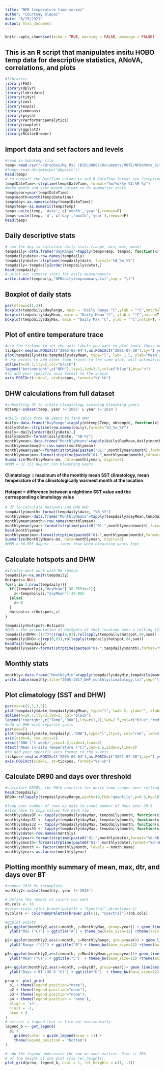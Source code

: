 ```yaml
---
title: "NFH temperature time series"
author: "Courtney Klepac"
date: "8/15/2021"
output: html_document
---
```


```r
knitr::opts_chunk$set(echo = TRUE, warning = FALSE, message = FALSE)
```
## This is an R script that manipulates insitu HOBO temp data for descriptive statistics, ANoVA, correlations, and plots
```r
#libraries
library(FSA)
library(dplyr)
library(lubridate)
library(tidyr)
library(zoo)
library(expss)
library(emmeans)
library(psych)
library(PerformanceAnalytics)
library(cowplot)
library(ggplot2)
library(RColorBrewer)
```
## Import data and set factors and levels
```r
#read in hobotemp file
temp<-read.csv("~/Dropbox/My Mac (BIOL68D8)/Documents/MOTE/NFH/Mote_SiteClimatology/NFHtemps.csv",header=T)
#temp<-read.delim(pipe("pbpaste"))
head(temp)
# to convert the DateTime column to and R DateTime format see ?strptime() for more explanation
temp$DateTime<-strptime(temp$DateTime, format="%m/%d/%y %I:%M %p")
#make month and year-month column to do summarize stats
temp$year=year(temp$DateTime)
temp$month=month(temp$DateTime)
temp$day<-as.numeric(day(temp$DateTime))
temp$Temp<-as.numeric(temp$Temp)
temp<-unite(temp, 'date', c('month','year'),remove=F)
temp<-unite(temp, 'd', c('day','month','year'),remove=F)
head(temp)
```
## Daily descriptive stats
```r
# use the day to calculate daily stats (range, min, max, mean)
tempdaily<-data.frame("dayRange"=tapply(temp$Temp, temp$d, function(x) range(x)[2]-range(x)[1]),"dayMin"=tapply(temp$Temp, temp$d, min),"dayMax"=tapply(temp$Temp, temp$d, max), "dayMean"=tapply(temp$Temp, temp$d, mean))
tempdaily$date<-row.names(tempdaily)
tempdaily$date<-strptime(tempdaily$date, format='%d_%m_%Y')
tempdaily<-tempdaily[order(tempdaily$date),]
head(tempdaily)
# print out summary stats for daily measurements
write.table(tempdaily,"NFHdailytempsummary.txt",sep = "\t")
```
## Boxplot of daily stats
```r
par(mfrow=c(1,3))
boxplot(tempdaily$dayRange, main = "Daily Range °C",ylab = "°C",notch=T, col="red",cex.lab=1.5,cex.axis=1.5)
boxplot(tempdaily$dayMean, main = "Daily Mean °C", ylab = "°C",notch=T, col="gold",cex.lab=1.5,cex.axis=1.75)
boxplot(tempdaily$dayMax, main = "Daily Max °C", ylab = "°C",notch=T, col="blue",cex.lab=1.5,cex.axis=1.8)
```

## Plot of entire temperature trace
```r
#use the tickpos to set the axis labels you want to plot (note these need to match your first date-time file)
tickpos<-seq(as.POSIXct("2005-06-04"),as.POSIXct("2021-07-30"),by="1 year")
plot(tempdaily$date,tempdaily$dayMean, type="l", lwd= 1.5, ylab="Mean in-situ Temperature (°C)", xlab="Date", xaxt='n',ylim=c(18,34), col="blue")
# use points to add other temp traces to the same plot, will automatically use the date-time to plot them together
abline(h=29.7,lty=2,col="black")
legend("bottomright",c("NFH"),lty=1,lwd=2.5,col=c("blue"),bty="n")
#to add your specific axis format to the x-axis
axis.POSIXct(side=1, at=tickpos, format="%Y-%b")
```

## DHW calculations from full dataset
```r
#subsetting df to create climatology avoiding bleaching years
nbtemp<-subset(temp, year !='2005' & year !='2014')

#daily calcs from nb years to find MMM
daily<-data.frame("DayRange"=tapply(nbtemp$Temp, nbtemp$d, function(x) range(x)[2]-range(x)[1]),"DayMin"=tapply(nbtemp$Temp, nbtemp$d, min),"DayMax"=tapply(nbtemp$Temp, nbtemp$d, max), "DayMean"=tapply(nbtemp$Temp, nbtemp$d, mean))
daily$Date<-strptime(row.names(daily),format="%d_%m_%Y")
daily<-daily[order(daily$Date),]
daily$month<-format(daily$Date, "%B-%Y")
monthlymean<-data.frame("MonthlyMeans"=tapply(daily$DayMean,daily$month, mean))
monthlymean$month<-row.names(monthlymean)
monthlymean$year<-format(strptime(paste0("01-",monthlymean$month),format="%d-%B-%Y"),"%Y")
monthlymean$mo<-format(strptime(paste0("01-",monthlymean$month),format="%d-%B-%Y"),"%B")
Summarize(MonthlyMeans~mo, data=monthlymean, digits=3)
#MMM = 31.173 August non bleaching years
```

#### Climatology = maximum of the monthly mean SST climatology, mean temperature of the climatologically warmest month at the location
#### Hotspot = difference between a nighttime SST value and the corresponding climatology value
```r
# df to calculate Hotspots and DHW DHD
tempdaily$month<-format(tempdaily$date, "%B-%Y")
monthlymean<-data.frame("MonthlyMeans"=tapply(tempdaily$dayMean,tempdaily$month, mean))
monthlymean$month<-row.names(monthlymean)
monthlymean$year<-format(strptime(paste0("01-",monthlymean$month),format="%d-%B-%Y"),"%Y")
head(monthlymean)
monthlymean$mo<-format(strptime(paste0("01-",monthlymean$month),format="%d-%B-%Y"),"%B")
Summarize(MonthlyMeans~mo, data=monthlymean, digits=3)
#MMM = 30.955 August ....lower than when bleaching years kept
```

## Calculate hotspots and DHW
```r
#if/else wont work with NA remove
tempdaily<-na.omit(tempdaily)
Hotspots<-NULL
for(i in 1:nrow(tempdaily)){
  if((tempdaily[i,"dayMean"]-30.955)>=1){
    z<-tempdaily[i,"dayMean"]-30.955
  }else{
    z<-0
  }
  Hotspots<-c(Hotspots,z)
}

tempdaily$hotspot<-Hotspots
#DHW = the accumulation of HotSpots at that location over a rolling 12-week time period,84 is no of days
tempdaily$DHW<-(1/7)*c(rep(0,83),rollapply(tempdaily$hotspot,84,sum))
tempdaily$DHD<-c(rep(0,83),rollapply(tempdaily$hotspot,84,sum))
headTail(tempdaily)
tempdaily$year<-format(strptime(paste0("01-",tempdaily$month),format="%d-%B-%Y"),"%Y")
```
## Monthly stats
```r
monthly<-data.frame("MonthlyMin"=tapply(tempdaily$dayMin,tempdaily$month, min),"MonthlyMax"=tapply(tempdaily$dayMax,tempdaily$month, max),"MonthlyRange"=tapply(tempdaily$dayRange, tempdaily$month, max), "MonthlyMean"=tapply(tempdaily$dayMean,tempdaily$month, mean), "MonthlyDHW"=tapply(tempdaily$DHW ,tempdaily$month, max),"MonthlyDHD"=tapply(tempdaily$DHD,tempdaily$month, max))
write.table(monthly,file="2005-2017_NHF_monthlyclimatology.txt",sep="\t")
```
## Plot climatology (SST and DHW) 
```r
par(mar=c(5,5,3,5))
plot(tempdaily$date,tempdaily$dayMean, type="l", lwd= 2, ylab="", xlab="Date", xaxt='n',ylim=c(18,34), col="blue")
abline(h=29.7,lty=3,lwd=2, col="black")
legend("topright",c("Temp","DHW"),lty=c(1,2),lwd=2.5,col=c("blue","red"),bty="n")
#add in DHW with separate yaxis
par(new=T)
plot(tempdaily$date,tempdaily[,"DHW"],type="l",lty=2, col="red", lwd=3, xaxt='n',yaxt='n',xlab='',ylab='', ylim=c(0,10))
axis(side=4, cex.axis=1)
mtext("DHW (°C week)",cex=1.5,side=4,line=3)
mtext("Mean in-situ Temperature (°C)",cex=1.5,side=2,line=3)
#to add your specific axis format to the x-axis
tickpos<-seq(as.POSIXct("2005-06-04"),as.POSIXct("2021-07-30"),by="1 year")
axis.POSIXct(side=1, at=tickpos, format="%Y-%b")
```

## Calculate DR90 and days over threshold
```r
#calculate DR90%, the 90th quartile for daily temp ranges over rolling 10day
head(tempdaily)
DR90<-rollapply(tempdaily$dayRange,width=10,FUN="quantile",p=0.9,by=10)

#loop over number of rows by date to count number of days over 30.5
#also have to copy values for each row
monthly$daysBT <- tapply(tempdaily$dayMax, tempdaily$month, function(x) sum(x > 30.5))
monthly$days31 <- tapply(tempdaily$dayMax, tempdaily$month, function(x) sum(x > 31))
monthly$days32 <- tapply(tempdaily$dayMax, tempdaily$month, function(x) sum(x > 32))
monthly$days33 <- tapply(tempdaily$dayMax, tempdaily$month, function(x) sum(x > 33))
monthly$date<-row.names(monthly)
monthly$year<-format(strptime(paste0("01-",monthly$date),format="%d-%B-%Y"),"%Y")
monthly$month<-format(strptime(paste0("01-",monthly$date),format="%d-%B-%Y"),"%B")
monthly$month <- factor(monthly$month, levels = month.name)
monthly$year<-as.factor(monthly$year)
```
## Plotting monthly summary of mean, max, dtr, and days over BT 
```r
#remove 2016 bc incomplete
monthly2<-subset(monthly, year !='2016')

# Define the number of colors you want
nb.cols <- 16
#cols<-scale_color_brewer(palette = "Spectral",direction=-1)
mycolors <- colorRampPalette(brewer.pal(11, "Spectral"))(nb.cols)

#ggplot points 
p1<-ggplot(monthly2,aes(x=month, y=MonthlyMax, group=year)) + geom_line(aes(color=year),size=1.5) +  scale_color_manual(values = mycolors) +              
  ylab("Max (°C)") + ggtitle("A") + theme_bw(base_size=12) +theme(axis.title.x=element_blank()) + scale_x_discrete(limits = month.name)

p2<-ggplot(monthly2,aes(x=month, y=MonthlyRange, group=year)) + geom_line(aes(color=year),size=1.5,show.legend = FALSE)+  scale_color_manual(values = mycolors) +              
  ylab("Range (°C)") + ggtitle("B") + theme_bw(base_size=12) +theme(axis.title.x=element_blank()) + scale_x_discrete(limits = month.name) 

p3<-ggplot(monthly2,aes(x=month, y=MonthlyMean,group=year))+ geom_line(aes(color=year),size=1.5,show.legend = FALSE)+ scale_color_manual(values = mycolors) +       
  ylab("Mean (°C)") + ggtitle("C")  + theme_bw(base_size=12) +theme(axis.title.x=element_blank()) + scale_x_discrete(limits = month.name) 

p4<-ggplot(monthly2,aes(x=month, y=daysBT, group=year))+ geom_line(aes(color=year),size=1.5,show.legend = FALSE) + scale_color_manual(values = mycolors) +       
  ylab("Days > BT (30.5 °C)") + ggtitle("D")  + theme_bw(base_size=12) +theme(axis.title.x=element_blank()) + scale_x_discrete(limits = month.name) 

prow <- plot_grid(
  p1 + theme(legend.position="none"),
  p2 + theme(legend.position="none"),
  p3 + theme(legend.position="none"),
  p4 + theme(legend.position = 'none'),
  align = 'vh',
  hjust = -1,
  nrow = 4
)
# extract a legend that is laid out horizontally
legend_b <- get_legend(
  p1 + 
    guides(color = guide_legend(nrow = 1)) +
    theme(legend.position = "bottom")
)

# add the legend underneath the row we made earlier. Give it 20%
# of the height of one plot (via rel_heights).
plot_grid(prow, legend_b, ncol = 1, rel_heights = c(1, .1))
```
